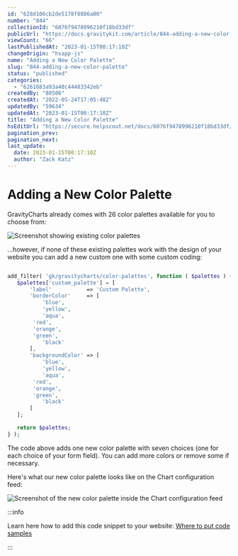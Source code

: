 ```yaml
---
id: "628d106cb2de5178f8886a00"
number: "844"
collectionId: "6076f9478996210f18bd33df"
publicUrl: "https://docs.gravitykit.com/article/844-adding-a-new-color-palette"
viewCount: "66"
lastPublishedAt: "2023-01-15T00:17:10Z"
changeOrigin: "hsapp-js"
name: "Adding a New Color Palette"
slug: "844-adding-a-new-color-palette"
status: "published"
categories: 
  - "6261683a93a48c44483342eb"
createdBy: "80506"
createdAt: "2022-05-24T17:05:48Z"
updatedBy: "59634"
updatedAt: "2023-01-15T00:17:10Z"
title: "Adding a New Color Palette"
hsEditUrl: "https://secure.helpscout.net/docs/6076f9478996210f18bd33df/article/628d106cb2de5178f8886a00"
pagination_prev: 
pagination_next: 
last_update:
  date: 2023-01-15T00:17:10Z
  author: "Zack Katz"
---
```


# Adding a New Color Palette

GravityCharts already comes with 26 color palettes available for you to choose from:

![Screenshot showing existing color palettes](https://s3.amazonaws.com/helpscout.net/docs/assets/54c58489e4b051242988532c/images/628d135b8c9b58508348c9e8/file-e8WzntCpfP.png)

...however, if none of these existing palettes work with the design of your website you can add a new custom one with some custom coding:

```php

add_filter( 'gk/gravitycharts/color-palettes', function ( $palettes ) {
   $palettes['custom_palette'] = [
       'label'           => 'Custom Palette',
       'borderColor'     => [
           'blue',
           'yellow',
           'aqua',
	    'red', 
	    'orange',
	    'green',
           'black'
       ],
       'backgroundColor' => [
           'blue',
           'yellow',
           'aqua',
	    'red', 
	    'orange',
	    'green',
           'black'
       ]
   ];

   return $palettes;
} );
```

The code above adds one new color palette with seven choices (one for each choice of your form field). You can add more colors or remove some if necessary.

Here's what our new color palette looks like on the Chart configuration feed:

![Screenshot of the new color palette inside the Chart configuration feed](https://s3.amazonaws.com/helpscout.net/docs/assets/54c58489e4b051242988532c/images/628d12fd8bf21a2e2b6d7112/file-a0U32JPyU7.png)


:::info

Learn here how to add this code snippet to your website: [Where to put code samples](https://docs.gravitykit.com/article/210-where-to-put-code-samples)

:::

 